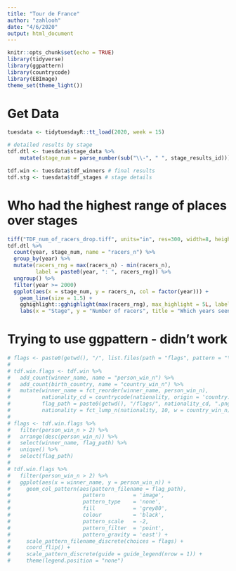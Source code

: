 ```yaml
---
title: "Tour de France"
author: "zahlooh"
date: "4/6/2020"
output: html_document
---
```


```r
knitr::opts_chunk$set(echo = TRUE)
library(tidyverse)
library(ggpattern)
library(countrycode)
library(EBImage)
theme_set(theme_light())
```

# Get Data
```r
tuesdata <- tidytuesdayR::tt_load(2020, week = 15)

# detailed results by stage
tdf.dtl <- tuesdata$stage_data %>%
    mutate(stage_num = parse_number(sub("\\-", " ", stage_results_id)))

tdf.win <- tuesdata$tdf_winners # final results
tdf.stg <- tuesdata$tdf_stages # stage details

```

# Who had the highest range of places over stages
```r
tiff("TDF_num_of_racers_drop.tiff", units="in", res=300, width=8, height=4.5)
tdf.dtl %>%
  count(year, stage_num, name = "racers_n") %>%
  group_by(year) %>%
  mutate(racers_rng = max(racers_n) - min(racers_n),
         label = paste0(year, ": ", racers_rng)) %>%
  ungroup() %>%
  filter(year >= 2000)
  ggplot(aes(x = stage_num, y = racers_n, col = factor(year))) +
    geom_line(size = 1.5) +
    gghighlight::gghighlight(max(racers_rng), max_highlight = 5L, label_key = label) +
    labs(x = "Stage", y = "Number of racers", title = "Which years seen the highest drop in number of racers over stages?", subtitle = "Races not earlier than 2000")
```


# Trying to use ggpattern - didn't work
```r
# flags <- paste0(getwd(), "/", list.files(path = "flags", pattern = "\\.png$", full.names = TRUE)) %>% unlist()
# 
# tdf.win.flags <- tdf.win %>% 
#   add_count(winner_name, name = "person_win_n") %>%
#   add_count(birth_country, name = "country_win_n") %>%
#   mutate(winner_name = fct_reorder(winner_name, person_win_n),
#          nationality_cd = countrycode(nationality, origin = 'country.name', destination = 'iso2c') %>% str_to_lower(),
#          flag_path = paste0(getwd(), "/flags/", nationality_cd, ".png"),
#          nationality = fct_lump_n(nationality, 10, w = country_win_n))
# 
# flags <- tdf.win.flags %>%
#   filter(person_win_n > 2) %>%
#   arrange(desc(person_win_n)) %>%
#   select(winner_name, flag_path) %>%
#   unique() %>%
#   select(flag_path)
# 
# tdf.win.flags %>%
#   filter(person_win_n > 2) %>%
#   ggplot(aes(x = winner_name, y = person_win_n)) +
#     geom_col_pattern(aes(pattern_filename = flag_path),
#                       pattern         = 'image',
#                       pattern_type    = 'none',
#                       fill            = 'grey80',
#                       colour          = 'black',
#                       pattern_scale   = -2,
#                       pattern_filter  = 'point',
#                       pattern_gravity = 'east') +
#     scale_pattern_filename_discrete(choices = flags) +
#     coord_flip() +
#     scale_pattern_discrete(guide = guide_legend(nrow = 1)) +
#     theme(legend.position = "none")
```

